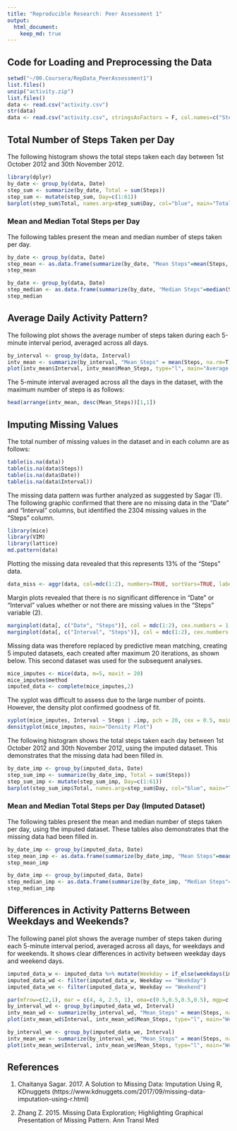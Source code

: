 ```yaml
---
title: "Reproducible Research: Peer Assessment 1"
output: 
  html_document:
    keep_md: true
---
```




## Code for Loading and Preprocessing the Data

```r
setwd("~/00.Coursera/RepData_PeerAssessment1")
list.files()
unzip("activity.zip")
list.files()
data <- read.csv("activity.csv")
str(data)
data <- read.csv("activity.csv", stringsAsFactors = F, col.names=c("Steps", "Date", "Interval"), colClasses=c("numeric", "Date", "numeric"))
```



## Total Number of Steps Taken per Day

The following histogram shows the total steps taken each day between 1st October 2012 and 30th November 2012.

```r
library(dplyr)
by_date <- group_by(data, Date)
step_sum <- summarize(by_date, Total = sum(Steps))
step_sum <- mutate(step_sum, Day=c(1:61))
barplot(step_sum$Total, names.arg=step_sum$Day, col="blue", main="Total Steps Taken Each Day", ylab="Number of Steps", ylim=c(0,25000), xlab="Day (1st October 2012 - 30th November 2012)", axis.lty=1, cex=0.75, cex.names=0.8, las=2, mgp=c(3,1,0))
```

### Mean and Median Total Steps per Day

The following tables present the mean and median number of steps taken per day.

```r
by_date <- group_by(data, Date)
step_mean <- as.data.frame(summarize(by_date, "Mean Steps"=mean(Steps, na.rm=T)))
step_mean
```

```r
by_date <- group_by(data, Date)
step_median <- as.data.frame(summarize(by_date, "Median Steps"=median(Steps, na.rm=T)))
step_median
```


## Average Daily Activity Pattern?

The following plot shows the average number of steps taken during each 5-minute interval period, averaged across all days.

```r
by_interval <- group_by(data, Interval)
intv_mean <- summarize(by_interval, "Mean_Steps" = mean(Steps, na.rm=T))
plot(intv_mean$Interval, intv_mean$Mean_Steps, type="l", main="Average Steps Taken During Each 5-Minute Interval", ylab="Average Number of Steps", ylim=c(0,250), xlab="Interval", xlim=c(0, 2500))
```


The 5-minute interval averaged across all the days in the dataset, with the maximum number of steps is as follows:

```r
head(arrange(intv_mean, desc(Mean_Steps))[1,1])
```



## Imputing Missing Values

The total number of missing values in the dataset and in each column are as follows:

```r
table(is.na(data))
table(is.na(data$Steps))
table(is.na(data$Date))
table(is.na(data$Interval))
```

The missing data pattern was further analyzed as suggested by Sagar (1). The following graphic confirmed that there are no missing data in the "Date" and "Interval" columns, but identified the 2304 missing values in the "Steps" column.

```r
library(mice)
library(VIM)
library(lattice)
md.pattern(data)
```

Plotting the missing data revealed that this represents 13% of the "Steps" data.

```r
data_miss <- aggr(data, col=mdc(1:2), numbers=TRUE, sortVars=TRUE, labels=names(data), cex.axis=.7, gap=3, ylab=c("Proportion of missingness","Missingness Pattern"))
```

Margin plots revealed that there is no significant difference in "Date" or "Interval" values whether or not there are missing values in the "Steps" variable (2).

```r
marginplot(data[, c("Date", "Steps")], col = mdc(1:2), cex.numbers = 1.2, pch = 19)
marginplot(data[, c("Interval", "Steps")], col = mdc(1:2), cex.numbers = 1.2, pch = 19)
```

Missing data was therefore replaced by predictive mean matching, creating 5 imputed datasets, each created after maximum 20 iterations, as shown below. This second dataset was used for the subsequent analyses.

```r
mice_imputes <- mice(data, m=5, maxit = 20)
mice_imputes$method
imputed_data <- complete(mice_imputes,2)
```

The xyplot was difficult to assess due to the large number of points. However, the density plot confirmed goodness of fit.

```r
xyplot(mice_imputes, Interval ~ Steps | .imp, pch = 20, cex = 0.5, main="XY Plot")
densityplot(mice_imputes, main="Density Plot")
```

The following histogram shows the total steps taken each day between 1st October 2012 and 30th November 2012, using the imputed dataset. This demonstrates that the missing data had been filled in.

```r
by_date_imp <- group_by(imputed_data, Date)
step_sum_imp <- summarize(by_date_imp, Total = sum(Steps))
step_sum_imp <- mutate(step_sum_imp, Day=c(1:61))
barplot(step_sum_imp$Total, names.arg=step_sum$Day, col="blue", main="Total Steps Taken Each Day (Imputed Dataset)", ylab="Number of Steps", ylim=c(0,25000), xlab="Day (1st October 2012 - 30th November 2012)", axis.lty=1, cex=0.75, cex.names=0.8, las=2, mgp=c(3,1,0))
```

### Mean and Median Total Steps per Day (Imputed Dataset)

The following tables present the mean and median number of steps taken per day, using the imputed dataset. These tables also demonstrates that the missing data had been filled in.

```r
by_date_imp <- group_by(imputed_data, Date)
step_mean_imp <- as.data.frame(summarize(by_date_imp, "Mean Steps"=mean(Steps, na.rm=T)))
step_mean_imp
```

```r
by_date_imp <- group_by(imputed_data, Date)
step_median_imp <- as.data.frame(summarize(by_date_imp, "Median Steps"=median(Steps, na.rm=T)))
step_median_imp
```



## Differences in Activity Patterns Between Weekdays and Weekends?

The following panel plot shows the average number of steps taken during each 5-minute interval period, averaged across all days, for weekdays and for weekends. It shows clear differences in activity between weekday days and weekend days.

```r
imputed_data_w <- imputed_data %>% mutate(Weekday = if_else(weekdays(imputed_data$Date) %in% c("Monday", "Tuesday", "Wednesday", "Thursday", "Friday"), "Weekday", "Weekend"))
imputed_data_wd <- filter(imputed_data_w, Weekday == "Weekday")
imputed_data_we <- filter(imputed_data_w, Weekday == "Weekend")

par(mfrow=c(2,1), mar = c(4, 4, 2.5, 1), oma=c(0.5,0.5,0.5,0.5), mgp=c(2.5,1,0))
by_interval_wd <- group_by(imputed_data_wd, Interval)
intv_mean_wd <- summarize(by_interval_wd, "Mean_Steps" = mean(Steps, na.rm=T))
plot(intv_mean_wd$Interval, intv_mean_wd$Mean_Steps, type="l", main="Weekday: Average Steps During Each 5-Minute Interval", ylab="Number of Steps", ylim=c(0,250), xlab="Interval", xlim=c(0, 2500), cex.axis=0.8)

by_interval_we <- group_by(imputed_data_we, Interval)
intv_mean_we <- summarize(by_interval_we, "Mean_Steps" = mean(Steps, na.rm=T))
plot(intv_mean_we$Interval, intv_mean_we$Mean_Steps, type="l", main="Weekend: Average Steps During Each 5-Minute Interval", ylab="Number of Steps", ylim=c(0,250), xlab="Interval", xlim=c(0, 2500), cex.axis=0.8)
```



## References

1. Chaitanya Sagar. 2017. A Solution to Missing Data: Imputation Using R, KDnuggets (https://www.kdnuggets.com/2017/09/missing-data-imputation-using-r.html)

2. Zhang Z. 2015. Missing Data Exploration; Highlighting Graphical Presentation of Missing Pattern. Ann Transl Med

